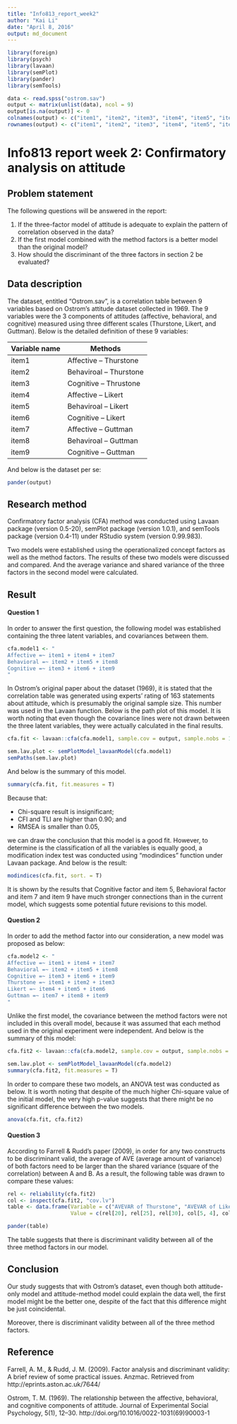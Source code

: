 ```yaml
---
title: "Info813_report_week2"
author: "Kai Li"
date: "April 8, 2016"
output: md_document
---
```


```r

library(foreign)
library(psych)
library(lavaan)
library(semPlot)
library(pander)
library(semTools)

data <- read.spss("ostrom.sav")
output <- matrix(unlist(data), ncol = 9)
output[is.na(output)] <- 0
colnames(output) <- c("item1", "item2", "item3", "item4", "item5", "item6", "item7", "item8", "item9")
rownames(output) <- c("item1", "item2", "item3", "item4", "item5", "item6", "item7", "item8", "item9")

```

# Info813 report week 2: Confirmatory analysis on attitude

## Problem statement

The following questions will be answered in the report:

1. If the three-factor model of attitude is adequate to explain the pattern of correlation observed in the data?
2. If the first model combined with the method factors is a better model than the original model?
3. How should the discriminant of the three factors in section 2 be evaluated?

## Data description

The dataset, entitled "Ostrom.sav", is a correlation table between 9 variables based on Ostrom's attitude dataset collected in 1969. The 9 variables were the 3 components of attitudes (affective, behavioral, and cognitive) measured using three different scales (Thurstone, Likert, and Guttman). Below is the detailed definition of these 9 variables:

Variable name | Methods
--------------|-------------------------
item1         | Affective -- Thurstone
item2         | Behaviroal -- Thurstone
item3         | Cognitive -- Thrustone
item4         | Affective -- Likert
item5         | Behaviroal -- Likert
item6         | Cognitive -- Likert
item7         | Affective -- Guttman
item8         | Behaviroal -- Guttman
item9         | Cognitive -- Guttman

And below is the dataset per se:

``` R

pander(output)

```

## Research method

Confirmatory factor analysis (CFA) method was conducted using Lavaan package (version 0.5-20), semPlot package (version 1.0.1), and semTools package (version 0.4-11) under RStudio system (version 0.99.983).

Two models were established using the operationalized concept factors as well as the method factors. The results of these two models were discussed and compared. And the average variance and shared variance of the three factors in the second model were calculated.

## Result

#### Question 1

In order to answer the first question, the following model was established containing the three latent variables, and covariances between them.

``` R

cfa.model1 <- "
Affective =~ item1 + item4 + item7
Behavioral =~ item2 + item5 + item8
Cognitive =~ item3 + item6 + item9
"

```

In Ostrom's original paper about the dataset (1969), it is stated that the correlation table was generated using experts' rating of 163 statements about attitude, which is presumably the original sample size. This number was used in the Lavaan function. Below is the path plot of this model. It is worth noting that even though the covariance lines were not drawn between the three latent variables, they were actually calculated in the final results.

``` R

cfa.fit <- lavaan::cfa(cfa.model1, sample.cov = output, sample.nobs = 163)

sem.lav.plot <- semPlotModel_lavaanModel(cfa.model1)
semPaths(sem.lav.plot)

```

And below is the summary of this model.

``` R

summary(cfa.fit, fit.measures = T)

```

Because that:

- Chi-square result is insignificant;
- CFI and TLI are higher than 0.90; and
- RMSEA is smaller than 0.05,

we can draw the conclusion that this model is a good fit. However, to determine is the classification of all the variables is equally good, a modification index test was conducted using "modindices" function under Lavaan package. And below is the result:

``` R

modindices(cfa.fit, sort. = T)

```

It is shown by the results that Cognitive factor and item 5, Behavioral factor and item 7 and item 9 have much stronger connections than in the current model, which suggests some potential future revisions to this model.

#### Question 2

In order to add the method factor into our consideration, a new model was proposed as below:

``` R

cfa.model2 <- "
Affective =~ item1 + item4 + item7
Behavioral =~ item2 + item5 + item8
Cognitive =~ item3 + item6 + item9
Thurstone =~ item1 + item2 + item3
Likert =~ item4 + item5 + item6
Guttman =~ item7 + item8 + item9
"

```

Unlike the first model, the covariance between the method factors were not included in this overall model, because it was assumed that each method used in the original experiment were independent. And below is the summary of this model:

``` R

cfa.fit2 <- lavaan::cfa(cfa.model2, sample.cov = output, sample.nobs = 163, std.lv = T)

sem.lav.plot <- semPlotModel_lavaanModel(cfa.model2)
summary(cfa.fit2, fit.measures = T)

```

In order to compare these two models, an ANOVA test was conducted as below. It is worth noting that despite of the much higher Chi-square value of the initial model, the very high p-value suggests that there might be no significant difference between the two models.

``` R

anova(cfa.fit, cfa.fit2)

```

#### Question 3

According to Farrell & Rudd's paper (2009), in order for any two constructs to be discriminant valid, the average of AVE (average amount of variance) of both factors need to be larger than the shared variance (square of the correlation) between A and B. As a result, the following table was drawn to compare these values:

``` R

rel <- reliability(cfa.fit2)
col <- inspect(cfa.fit2, "cov.lv")
table <- data.frame(Variable = c("AVEVAR of Thurstone", "AVEVAR of Likert", "AVEVAR of Guttman", "Thurstone_Likert", "Thurstone_Guttman", "Likert_Guttman"), 
                    Value = c(rel[20], rel[25], rel[30], col[5, 4], col[6, 4], col[6, 5]))

pander(table)

```

The table suggests that there is discriminant validity between all of the three method factors in our model.

## Conclusion

Our study suggests that with Ostrom's dataset, even though both attitude-only model and attitude-method model could explain the data well, the first model might be the better one, despite of the fact that this difference might be just coincidental. 

Moreover, there is discriminant validity between all of the three method factors.

## Reference

Farrell, A. M., & Rudd, J. M. (2009). Factor analysis and discriminant validity: A brief review of some practical issues. Anzmac. Retrieved from http://eprints.aston.ac.uk/7644/

Ostrom, T. M. (1969). The relationship between the affective, behavioral, and cognitive components of attitude. Journal of Experimental Social Psychology, 5(1), 12–30. http://doi.org/10.1016/0022-1031(69)90003-1

